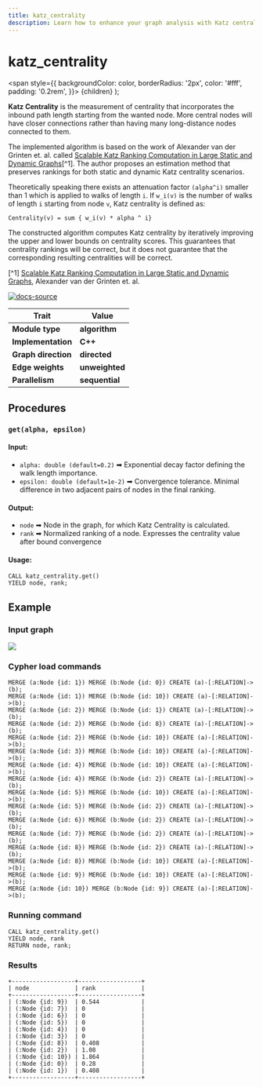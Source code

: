 ```yaml
---
title: katz_centrality
description: Learn how to enhance your graph analysis with Katz centrality in Memgraph. Access tutorials and comprehensive documentation to understand and apply Katz centrality algorithms within Memgraph's graph solution.
---
```



# katz_centrality

<span
style={{
      backgroundColor: color,
      borderRadius: '2px',
      color: '#fff',
      padding: '0.2rem',
    }}>
{children}
</span>
);

**Katz Centrality** is the measurement of centrality that incorporates the
inbound path length starting from the wanted node. More central nodes will have
closer connections rather than having many long-distance nodes connected to
them.

The implemented algorithm is based on the work of Alexander van der Grinten et.
al. called [Scalable Katz Ranking Computation in Large Static and Dynamic
Graphs](https://arxiv.org/pdf/1807.03847.pdf)[^1]. The author proposes an
estimation method that preserves rankings for both static and dynamic Katz
centrality scenarios.

Theoretically speaking there exists an attenuation factor `(alpha^i)` smaller
than 1 which is applied to walks of length `i`. If `w_i(v)` is the number of
walks of length `i` starting from node `v`, Katz centrality is defined as:

```
Centrality(v) = sum { w_i(v) * alpha ^ i}
```

The constructed algorithm computes Katz centrality by iteratively improving the
upper and lower bounds on centrality scores. This guarantees that centrality
rankings will be correct, but it does not guarantee that the corresponding
resulting centralities will be correct.

[^1] [Scalable Katz Ranking Computation in Large Static and Dynamic
Graphs](https://arxiv.org/pdf/1807.03847.pdf), Alexander van der Grinten et. al.

[![docs-source](https://img.shields.io/badge/source-katz_centrality-FB6E00?logo=github&style=for-the-badge)](https://github.com/memgraph/mage/blob/main/cpp/katz_centrality_module/katz_centrality_module.cpp)

| Trait               | Value                                                 |
| ------------------- | ----------------------------------------------------- |
| **Module type**     | <Highlight color="#FB6E00">**algorithm**</Highlight>  |
| **Implementation**  | <Highlight color="#FB6E00">**C++**</Highlight>        |
| **Graph direction** | <Highlight color="#FB6E00">**directed**</Highlight>   |
| **Edge weights**    | <Highlight color="#FB6E00">**unweighted**</Highlight> |
| **Parallelism**     | <Highlight color="#FB6E00">**sequential**</Highlight> |

## Procedures

### `get(alpha, epsilon)`

#### Input:

- `alpha: double (default=0.2)` ➡ Exponential decay factor defining the walk length
  importance.
- `epsilon: double (default=1e-2)` ➡ Convergence tolerance. Minimal difference in two
  adjacent pairs of nodes in the final ranking.

#### Output:

- `node` ➡ Node in the graph, for which Katz Centrality is calculated.
- `rank` ➡ Normalized ranking of a node. Expresses the centrality value after
  bound convergence

#### Usage:

```cypher
CALL katz_centrality.get()
YIELD node, rank;
```

## Example

<Steps>

### Input graph

![](/pages/advanced-algorithms/available-algorithms/katz_centrality/memgraph-katz.png)

### Cypher load commands

```cypher
MERGE (a:Node {id: 1}) MERGE (b:Node {id: 0}) CREATE (a)-[:RELATION]->(b);
MERGE (a:Node {id: 1}) MERGE (b:Node {id: 10}) CREATE (a)-[:RELATION]->(b);
MERGE (a:Node {id: 2}) MERGE (b:Node {id: 1}) CREATE (a)-[:RELATION]->(b);
MERGE (a:Node {id: 2}) MERGE (b:Node {id: 8}) CREATE (a)-[:RELATION]->(b);
MERGE (a:Node {id: 2}) MERGE (b:Node {id: 10}) CREATE (a)-[:RELATION]->(b);
MERGE (a:Node {id: 3}) MERGE (b:Node {id: 10}) CREATE (a)-[:RELATION]->(b);
MERGE (a:Node {id: 4}) MERGE (b:Node {id: 10}) CREATE (a)-[:RELATION]->(b);
MERGE (a:Node {id: 4}) MERGE (b:Node {id: 2}) CREATE (a)-[:RELATION]->(b);
MERGE (a:Node {id: 5}) MERGE (b:Node {id: 10}) CREATE (a)-[:RELATION]->(b);
MERGE (a:Node {id: 5}) MERGE (b:Node {id: 2}) CREATE (a)-[:RELATION]->(b);
MERGE (a:Node {id: 6}) MERGE (b:Node {id: 2}) CREATE (a)-[:RELATION]->(b);
MERGE (a:Node {id: 7}) MERGE (b:Node {id: 2}) CREATE (a)-[:RELATION]->(b);
MERGE (a:Node {id: 8}) MERGE (b:Node {id: 2}) CREATE (a)-[:RELATION]->(b);
MERGE (a:Node {id: 8}) MERGE (b:Node {id: 10}) CREATE (a)-[:RELATION]->(b);
MERGE (a:Node {id: 9}) MERGE (b:Node {id: 10}) CREATE (a)-[:RELATION]->(b);
MERGE (a:Node {id: 10}) MERGE (b:Node {id: 9}) CREATE (a)-[:RELATION]->(b);
```

### Running command

```cypher
CALL katz_centrality.get()
YIELD node, rank
RETURN node, rank;
```

### Results

```plaintext
+------------------+------------------+
| node             | rank             |
+------------------+------------------+
| (:Node {id: 9})  | 0.544            |
| (:Node {id: 7})  | 0                |
| (:Node {id: 6})  | 0                |
| (:Node {id: 5})  | 0                |
| (:Node {id: 4})  | 0                |
| (:Node {id: 3})  | 0                |
| (:Node {id: 8})  | 0.408            |
| (:Node {id: 2})  | 1.08             |
| (:Node {id: 10}) | 1.864            |
| (:Node {id: 0})  | 0.28             |
| (:Node {id: 1})  | 0.408            |
+------------------+------------------+
```

</Steps>